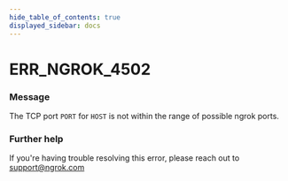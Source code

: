 ```yaml
---
hide_table_of_contents: true
displayed_sidebar: docs
---
```



# ERR_NGROK_4502

### Message

The TCP port `PORT` for `HOST` is not within the range of possible ngrok ports.

<ErrorDetails error="err_ngrok_4502" />

### Further help

If you're having trouble resolving this error, please reach out to [support@ngrok.com](mailto:support@ngrok.com?subject=Help%20with%20ERR_NGROK_4502)
